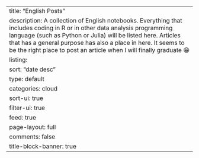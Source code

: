 ---
title: "English Posts"
description: A collection of English notebooks. Everything that includes coding in R or in other data analysis programming language (such as Python or Julia) will be listed here. Articles that has a general purpose has also a place in here. It seems to be the right place to post an article when I will finally graduate &#128513; 
listing:
  sort: "date desc"
  type: default
  categories: cloud
  sort-ui: true
  filter-ui: true
  feed: true
page-layout: full
comments: false
title-block-banner: true
---